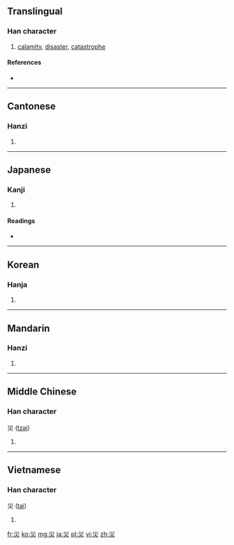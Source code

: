 {{also|灾|烖}}
==Translingual==

===Han character===
{{Han char|rn=86|rad=火|as=03|sn=7|four=2280<sub>9</sub>|canj=女女火 (VVF)}}

# [[calamity]], [[disaster]], [[catastrophe]]

====References====
* {{Han ref|kx=0666.180|dkj=18879|dj=1075.230|hdz=32190.060|uh=707D|ud=28797|bh=A861|bd=43105}}

----

==Cantonese==

===Hanzi===
{{yue-hanzi|jyut=|y=joi1|sim=灾}}

# {{defn|lang=yue|sort=火03}}

----

==Japanese==

===Kanji===
{{ja-kanji|grade=5|rs=火03}}

# {{defn|lang=ja|sort=火03}}

====Readings====
* {{ja-readings|on=[[さい]] (sai)|kun=[[わざわい]] (wazawai)}}

----

==Korean==

===Hanja===
{{ko-hanja|hangeul=재|eumhun=|rv=jae|mr=chae|y=cay}}

# {{defn|lang=ko|sort=火03}}

----

==Mandarin==

===Hanzi===
{{cmn-hanzi|sim=灾|pin=[[zāi]] ([[zai1]])|wg=tsai<sup>1</sup>}}

# {{defn|lang=cmn|sort=火03}}

----

==Middle Chinese==

===Han character===
災 ([[tzəi]])

# {{defn|lang=zhx-mid|sort=火03}}

----

==Vietnamese==

===Han character===
災 ([[tai]])

# {{defn|lang=vi|sort=火03}}

[[fr:災]]
[[ko:災]]
[[mg:災]]
[[ja:災]]
[[pl:災]]
[[vi:災]]
[[zh:災]]